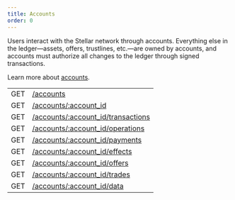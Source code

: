 ```yaml
---
title: Accounts
order: 0
---
```



Users interact with the Stellar network through accounts. Everything else in the ledger—assets, offers, trustlines, etc.—are owned by accounts, and accounts must authorize all changes to the ledger through signed transactions.

Learn more about [accounts](../../../docs/glossary/#account).

<EndpointsTable title="Endpoints">

|     |                                                          |
| --- | -------------------------------------------------------- |
| GET | [/accounts](./list.mdx)                                  |
| GET | [/accounts/:account_id](./single.mdx)                    |
| GET | [/accounts/:account_id/transactions](./transactions.mdx) |
| GET | [/accounts/:account_id/operations](./operations.mdx)     |
| GET | [/accounts/:account_id/payments](./payments.mdx)         |
| GET | [/accounts/:account_id/effects](./effects.mdx)           |
| GET | [/accounts/:account_id/offers](./offers.mdx)             |
| GET | [/accounts/:account_id/trades](./trades.mdx)             |
| GET | [/accounts/:account_id/data](./data.mdx)                 |

</EndpointsTable>
